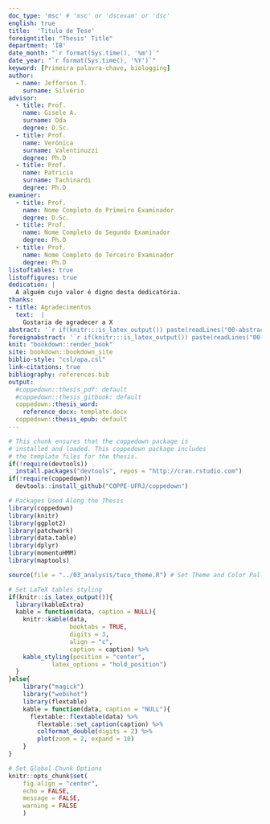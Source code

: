 ```yaml
---
doc_type: 'msc' # 'msc' or 'dscexam' or 'dsc'
english: true 
title:  'Titulo de Tese'
foreigntitle: "Thesis' Title"
department: 'IB'
date_month: "`r format(Sys.time(), '%m')`"
date_year: "`r format(Sys.time(), '%Y')`"
keyword: [Primeira palavra-chave, biologging]
author:
  - name: Jefferson T.
    surname: Silvério
advisor:
  - title: Prof.
    name: Gisele A.
    surname: Oda
    degree: D.Sc.
  - title: Prof.
    name: Verónica
    surname: Valentinuzzi
    degree: Ph.D
  - title: Prof.
    name: Patricia
    surname: Tachinardi
    degree: Ph.D
examiner:
  - title: Prof.
    name: Nome Completo do Primeiro Examinador
    degree: D.Sc.
  - title: Prof.
    name: Nome Completo do Segundo Examinador
    degree: Ph.D
  - title: Prof.
    name: Nome Completo do Terceiro Examinador
    degree: Ph.D
listoftables: true
listoffigures: true
dedication: |
  A alguém cujo valor é digno desta dedicatória.
thanks:
- title: Agradecimentos
  text:  |
    Gostaria de agradecer a X
abstract: '`r if(knitr:::is_latex_output()) paste(readLines("00-abstract.Rmd"), collapse = "\n  ")`'
foreignabstract: '`r if(knitr:::is_latex_output()) paste(readLines("00-foreignabstract.Rmd"), collapse = "\n  ")`'
knit: "bookdown::render_book"
site: bookdown::bookdown_site
biblio-style: "csl/apa.csl"
link-citations: true
bibliography: references.bib
output: 
  #coppedown::thesis_pdf: default
  #coppedown::thesis_gitbook: default
  coppedown::thesis_word: 
    reference_docx: template.docx
  coppedown::thesis_epub: default
---
```


<!--
Above is the YAML (YAML Ain't Markup Language) header that includes a lot of metadata used to produce the document.  Be careful with spacing in this header!

If you'd prefer to not include a Dedication, for example, simply delete the section entirely, or silence (add #) them. 

If you have other LaTeX packages you would like to include, delete the # before header-includes and list the packages after hyphens on new lines.

If you'd like to include a comment that won't be produced in your resulting file enclose it in a block like this.

If you receive a duplicate label error after knitting, make sure to delete the index.Rmd file and then knit again.
-->


```r
# This chunk ensures that the coppedown package is
# installed and loaded. This coppedown package includes
# the template files for the thesis.
if(!require(devtools))
  install.packages("devtools", repos = "http://cran.rstudio.com")
if(!require(coppedown))
  devtools::install_github("COPPE-UFRJ/coppedown")

# Packages Used Along the Thesis
library(coppedown)
library(knitr)
library(ggplot2)
library(patchwork)
library(data.table)
library(dplyr)
library(momentuHMM)
library(maptools)

source(file = "../03_analysis/tuco_theme.R") # Set Theme and Color Pallete

# Set LaTeX tables styling
if(knitr::is_latex_output()){
  library(kableExtra)
  kable = function(data, caption = NULL){
    knitr::kable(data,
                 booktabs = TRUE,
                 digits = 3,
                 align = "c",
                 caption = caption) %>% 
    kable_styling(position = "center", 
            latex_options = "hold_position")
  }
}else{
    library("magick")
    library("webshot")
    library(flextable)
    kable = function(data, caption = "NULL"){
      flextable::flextable(data) %>% 
        flextable::set_caption(caption) %>% 
        colformat_double(digits = 2) %>% 
        plot(zoom = 2, expand = 10)
    }
}

# Set Global Chunk Options
knitr::opts_chunk$set(
    fig.align = "center",
    echo = FALSE, 
    message = FALSE,
    warning = FALSE
    )
```

<!-- On ordering the chapter files:
There are two options:
1. Name your chapter files in the order in which you want them to appear (e.g., 01-Inro, 02-Data, 03-Conclusions). 
2. Otherwise, you can specify the order in which they appear in the _bookdown.yml (for PDF only).

Do not include 00(two-hyphens)prelim.Rmd and 00-abstract.Rmd in the YAML file--they are handled in the YAML above differently for the PDF version.
-->
